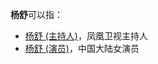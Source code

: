 '''杨舒'''可以指：
*[[杨舒_(主持人)|杨舒 (主持人)]]，凤凰卫视主持人
*[[杨舒_(演员)|杨舒 (演员)]]，中国大陆女演员
{{Disambig|cat=二字杨姓人名消歧义|S}}